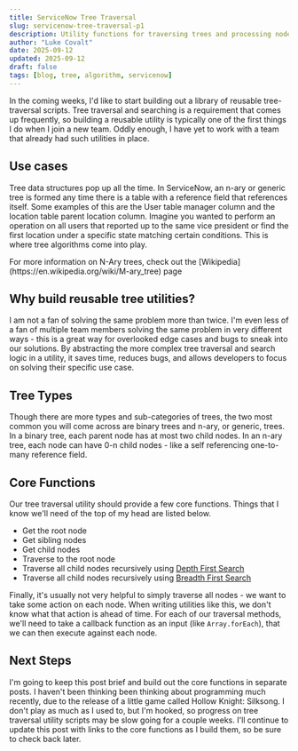 ```yaml
---
title: ServiceNow Tree Traversal
slug: servicenow-tree-traversal-p1
description: Utility functions for traversing trees and processing nodes in ServiceNow
author: "Luke Covalt"
date: 2025-09-12
updated: 2025-09-12
draft: false
tags: [blog, tree, algorithm, servicenow]
---
```


In the coming weeks, I'd like to start building out a library of reusable
tree-traversal scripts. Tree traversal and searching is a requirement that comes
up frequently, so building a reusable utility is typically one of the first
things I do when I join a new team. Oddly enough, I have yet to work with a team
that already had such utilities in place.

## Use cases

Tree data structures pop up all the time. In ServiceNow, an n-ary or generic
tree is formed any time there is a table with a reference field that references
itself. Some examples of this are the User table manager column and the location
table parent location column. Imagine you wanted to perform an operation on all
users that reported up to the same vice president or find the first location
under a specific state matching certain conditions. This is where tree
algorithms come into play.

<Alert type="info">
  For more information on N-Ary trees, check out the
  [Wikipedia](https://en.wikipedia.org/wiki/M-ary_tree) page
</Alert>

## Why build reusable tree utilities?

I am not a fan of solving the same problem more than twice. I'm even less of a
fan of multiple team members solving the same problem in very different ways -
this is a great way for overlooked edge cases and bugs to sneak into our
solutions. By abstracting the more complex tree traversal and search logic in a
utility, it saves time, reduces bugs, and allows developers to focus on solving
their specific use case.

## Tree Types

Though there are more types and sub-categories of trees, the two most common you
will come across are binary trees and n-ary, or generic, trees. In a binary
tree, each parent node has at most two child nodes. In an n-ary tree, each node
can have 0-n child nodes - like a self referencing one-to-many reference field.

## Core Functions

Our tree traversal utility should provide a few core functions. Things that I
know we'll need of the top of my head are listed below.

- Get the root node
- Get sibling nodes
- Get child nodes
- Traverse to the root node
- Traverse all child nodes recursively using
  [Depth First Search](https://en.wikipedia.org/wiki/Depth-first_search)
- Traverse all child nodes recursively using
  [Breadth First Search](https://en.wikipedia.org/wiki/Breadth-first_search)

Finally, it's usually not very helpful to simply traverse all nodes - we want to
take some action on each node. When writing utilities like this, we don't know
what that action is ahead of time. For each of our traversal methods, we'll need
to take a callback function as an input (like `Array.forEach`), that we can then
execute against each node.

## Next Steps

I'm going to keep this post brief and build out the core functions in separate
posts. I haven't been thinking been thinking about programming much recently, due to 
the release of a little game called Hollow Knight: Silksong. I don't play as much as 
I used to, but I'm hooked, so progress on tree traversal utility scripts may be slow going
for a couple weeks. I'll continue to update this post with links to the core functions as
I build them, so be sure to check back later.
